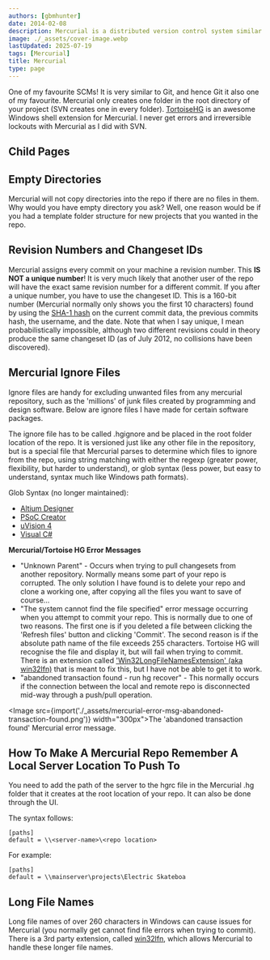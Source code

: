 ```yaml
---
authors: [gbmhunter]
date: 2014-02-08
description: Mercurial is a distributed version control system similar to Git.
image: ./_assets/cover-image.webp
lastUpdated: 2025-07-19
tags: [Mercurial]
title: Mercurial
type: page
---
```


One of my favourite SCMs! It is very similar to Git, and hence Git it also one of my favourite. Mercurial only creates one folder in the root directory of your project (SVN creates one in every folder). [TortoiseHG](http://tortoisehg.bitbucket.org/) is an awesome Windows shell extension for Mercurial. I never get errors and irreversible lockouts with Mercurial as I did with SVN.

## Child Pages

<ChildPages />

## Empty Directories

Mercurial will not copy directories into the repo if there are no files in them. Why would you have empty directory you ask? Well, one reason would be if you had a template folder structure for new projects that you wanted in the repo.

## Revision Numbers and Changeset IDs

Mercurial assigns every commit on your machine a revision number. This **IS NOT a unique number**! It is very much likely that another user of the repo will have the exact same revision number for a different commit. If you after a unique number, you have to use the changeset ID. This is a 160-bit number (Mercurial normally only shows you the first 10 characters) found by using the [SHA-1 hash](http://en.wikipedia.org/wiki/SHA-1) on the current commit data, the previous commits hash, the username, and the date. Note that when I say unique, I mean probabilistically impossible, although two different revisions could in theory produce the same changeset ID (as of July 2012, no collisions have been discovered).

## Mercurial Ignore Files

Ignore files are handy for excluding unwanted files from any mercurial repository, such as the 'millions' of junk files created by programming and design software. Below are ignore files I have made for certain software packages.

The ignore file has to be called .hgignore and be placed in the root folder location of the repo. It is versioned just like any other file in the repository, but is a special file that Mercurial parses to determine which files to ignore from the repo, using string matching with either the regexp (greater power, flexibility, but harder to understand), or glob syntax (less power, but easy to understand, syntax much like Windows path formats).

Glob Syntax (no longer maintained):

* [Altium Designer](/electronics/general/altium/altium-version-control/)
* [PSoC Creator](/programming/version-control-systems/mercurial/ignore-files/mercurial-ignore-file-code-for-psoc-creator/)
* [uVision 4](/programming/version-control-systems/mercurial/ignore-files/uvision-version-control-with-mercurial/)
* [Visual C#](/programming/version-control-systems/mercurial/ignore-files/visual-studio-version-control-with-mercurial/)

**Mercurial/Tortoise HG Error Messages**

* "Unknown Parent" - Occurs when trying to pull changesets from another repository. Normally means some part of your repo is corrupted. The only solution I have found is to delete your repo and clone a working one, after copying all the files you want to save of course...
* "The system cannot find the file specified" error message occurring when you attempt to commit your repo. This is normally due to one of two reasons. The first one is if you deleted a file between clicking the 'Refresh files' button and clicking 'Commit'. The second reason is if the absolute path name of the file exceeds 255 characters. Tortoise HG will recognise the file and display it, but will fail when trying to commit. There is an extension called ['Win32LongFileNamesExtension' (aka win32lfn)](https://www.mercurial-scm.org/wiki/Win32LongFileNamesExtension) that is meant to fix this, but I have not be able to get it to work.
* "abandoned transaction found - run hg recover" - This normally occurs if the connection between the local and remote repo is disconnected mid-way through a push/pull operation.  

<Image src={import('./_assets/mercurial-error-msg-abandoned-transaction-found.png')} width="300px">The 'abandoned transaction found' Mercurial error message.</Image>

## How To Make A Mercurial Repo Remember A Local Server Location To Push To

You need to add the path of the server to the hgrc file in the Mercurial .hg folder that it creates at the root location of your repo. It can also be done through the UI.

The syntax follows:

```text
[paths]
default = \\<server-name>\<repo location>
```

For example:

```text
[paths]
default = \\mainserver\projects\Electric Skateboa
```

## Long File Names

Long file names of over 260 characters in Windows can cause issues for Mercurial (you normally get cannot find file errors when trying to commit). There is a 3rd party extension, called [win32lfn](https://www.mercurial-scm.org/wiki/Win32LongFileNamesExtension), which allows Mercurial to handle these longer file names.